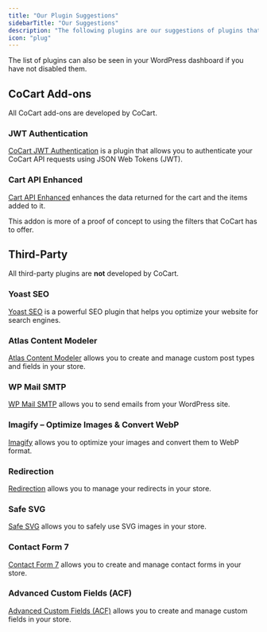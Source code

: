 ```yaml
---
title: "Our Plugin Suggestions"
sidebarTitle: "Our Suggestions"
description: "The following plugins are our suggestions of plugins that may enhance your store."
icon: "plug"
---
```



<Note>
    The list of plugins can also be seen in your WordPress dashboard if you have not disabled them.
</Note>


## CoCart Add-ons

All CoCart add-ons are developed by CoCart.

### JWT Authentication

[CoCart JWT Authentication](https://wordpress.org/plugins/cocart-jwt-authentication/) is a plugin that allows you to authenticate your CoCart API requests using JSON Web Tokens (JWT).

### Cart API Enhanced

[Cart API Enhanced](https://wordpress.org/plugins/cocart-get-cart-enhanced/) enhances the data returned for the cart and the items added to it.

<Note>
    This addon is more of a proof of concept to using the filters that CoCart has to offer.
</Note>

## Third-Party

All third-party plugins are **not** developed by CoCart.

### Yoast SEO
[Yoast SEO](https://wordpress.org/plugins/wordpress-seo/) is a powerful SEO plugin that helps you optimize your website for search engines.

### Atlas Content Modeler
[Atlas Content Modeler](https://wordpress.org/plugins/atlas-content-modeler/) allows you to create and manage custom post types and fields in your store.

### WP Mail SMTP
[WP Mail SMTP](https://wordpress.org/plugins/wp-mail-smtp/) allows you to send emails from your WordPress site.

### Imagify – Optimize Images & Convert WebP
[Imagify](https://imagify.io/) allows you to optimize your images and convert them to WebP format.

### Redirection
[Redirection](https://wordpress.org/plugins/redirection/) allows you to manage your redirects in your store.

### Safe SVG
[Safe SVG](https://wordpress.org/plugins/safe-svg/) allows you to safely use SVG images in your store.

### Contact Form 7
[Contact Form 7](https://wordpress.org/plugins/contact-form-7/) allows you to create and manage contact forms in your store.

### Advanced Custom Fields (ACF)
[Advanced Custom Fields (ACF)](https://wordpress.org/plugins/advanced-custom-fields/) allows you to create and manage custom fields in your store.

<APISecurity />
